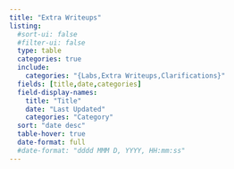 ```yaml
---
title: "Extra Writeups"
listing:
  #sort-ui: false
  #filter-ui: false
  type: table
  categories: true
  include:
    categories: "{Labs,Extra Writeups,Clarifications}"
  fields: [title,date,categories]
  field-display-names: 
    title: "Title"
    date: "Last Updated"
    categories: "Category"
  sort: "date desc"
  table-hover: true
  date-format: full
  #date-format: "dddd MMM D, YYYY, HH:mm:ss"
---
```



